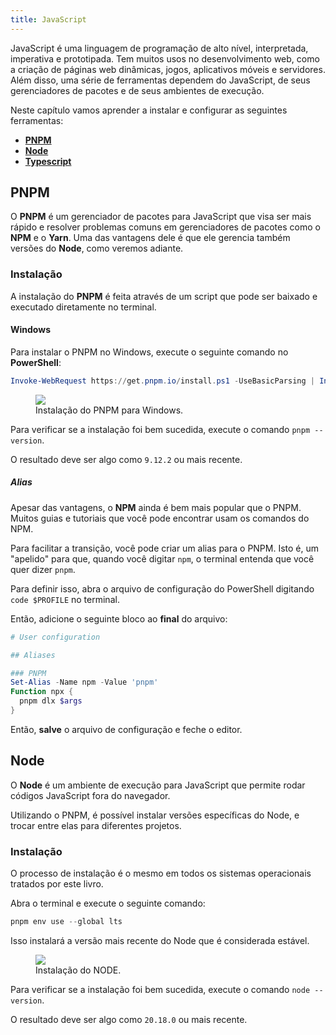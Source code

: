 ```yaml
---
title: JavaScript
---
```


JavaScript é uma linguagem de programação de alto nível, interpretada, imperativa e prototipada.
Tem muitos usos no desenvolvimento web, como a criação de páginas web dinâmicas, jogos, aplicativos móveis e servidores.
Além disso, uma série de ferramentas dependem do JavaScript, de seus gerenciadores de pacotes e de seus ambientes de execução.

Neste capítulo vamos aprender a instalar e configurar as seguintes ferramentas:

- [**PNPM**](https://pnpm.io/)
- [**Node**](https://nodejs.org/)
- [**Typescript**](https://www.typescriptlang.org/)

## PNPM

O **PNPM** é um gerenciador de pacotes para JavaScript que visa ser mais rápido e resolver problemas comuns em gerenciadores de pacotes como o **NPM** e o **Yarn**.
Uma das vantagens dele é que ele gerencia também versões do **Node**, como veremos adiante.

### Instalação

A instalação do **PNPM** é feita através de um script que pode ser baixado e executado diretamente no terminal.

#### Windows

Para instalar o PNPM no Windows, execute o seguinte comando no **PowerShell**:

```powershell
Invoke-WebRequest https://get.pnpm.io/install.ps1 -UseBasicParsing | Invoke-Expression
```

<figure>
  <img src="/book_dev_env/src/assets/content/docs/javascript/install_pnpm.png" />
  <figcaption>Instalação do PNPM para Windows.</figcaption>
</figure>

Para verificar se a instalação foi bem sucedida, execute o comando `pnpm --version`.

O resultado deve ser algo como `9.12.2` ou mais recente.

##### Alias

Apesar das vantagens, o **NPM** ainda é bem mais popular que o PNPM.
Muitos guias e tutoriais que você pode encontrar usam os comandos do NPM.

Para facilitar a transição, você pode criar um alias para o PNPM.
Isto é, um "apelido" para que, quando você digitar `npm`, o terminal entenda que você quer dizer `pnpm`.

Para definir isso, abra o arquivo de configuração do PowerShell digitando `code $PROFILE` no terminal.

Então, adicione o seguinte bloco ao **final** do arquivo:

```powershell
# User configuration

## Aliases

### PNPM
Set-Alias -Name npm -Value 'pnpm'
Function npx {
  pnpm dlx $args
}
```

Então, **salve** o arquivo de configuração e feche o editor.

## Node

O **Node** é um ambiente de execução para JavaScript que permite rodar códigos JavaScript fora do navegador.

Utilizando o PNPM, é possível instalar versões específicas do Node, e trocar entre elas para diferentes projetos.

### Instalação

O processo de instalação é o mesmo em todos os sistemas operacionais tratados por este livro.

Abra o terminal e execute o seguinte comando:

```powershell
pnpm env use --global lts
```

Isso instalará a versão mais recente do Node que é considerada estável.

<figure>
  <img src="/book_dev_env/src/assets/content/docs/javascript/install_node.png" />
  <figcaption>Instalação do NODE.</figcaption>
</figure>

Para verificar se a instalação foi bem sucedida, execute o comando `node --version`.

O resultado deve ser algo como `20.18.0` ou mais recente.
